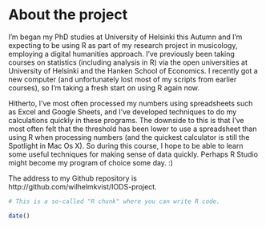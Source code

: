 
# About the project

I'm began my PhD studies at University of Helsinki this Autumn and I'm expecting to be using R as part of my research project in musicology, employing a digital humanities approach. I've previously been taking courses on statistics (including analysis in R) via the open universities at University of Helsinki and the Hanken School of Economics. I recently got a new computer (and unfortunately lost most of my scripts from earlier courses), so I'm taking a fresh start on using R again now.  
  
Hitherto, I've most often processed my numbers using spreadsheets such as Excel and Google Sheets, and I've developed techniques to do my calculations quickly in these programs. The downside to this is that I've most often felt that the threshold has been lower to use a spreadsheet than using R when processing numbers (and the quickest calculator is still the Spotlight in Mac Os X). So during this course, I hope to be able to learn some useful techniques for  making sense of data quickly. Perhaps R Studio might become my program of choice some day. :)

The address to my Github repository is http://github.com/wilhelmkvist/IODS-project.
```r
# This is a so-called "R chunk" where you can write R code.

date()

```

